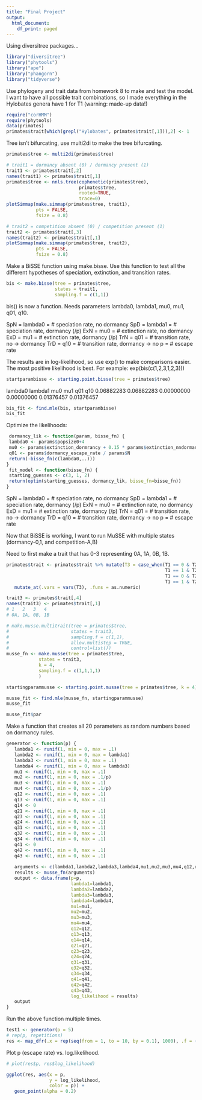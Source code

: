 ```yaml
---
title: "Final Project"
output:
  html_document:
    df_print: paged
---
```


Using diversitree packages...
```r
library("diversitree")
library("phytools")
library("ape")
library("phangorn")
library("tidyverse")
```

Use phylogeny and trait data from homework 8 to make and test the model.
I want to have all possible trait combinations, so I made everything in the Hylobates genera have 1 for T1 (warning: made-up data!)
```r
require("corHMM")
require(phytools)
data(primates)
primates$trait[which(grepl("Hylobates", primates$trait[,1])),2] <- 1
```

Tree isn't bifurcating, use multi2di to make the tree bifurcating.
```r
primates$tree <- multi2di(primates$tree)
```

```r
# trait1 = dormancy absent (0) / dormancy present (1)
trait1 <- primates$trait[,2]
names(trait1) <- primates$trait[,1]
primates$tree <- nnls.tree(cophenetic(primates$tree), 
                           primates$tree, 
                           rooted=TRUE,
                           trace=0)
plotSimmap(make.simmap(primates$tree, trait1), 
           pts = FALSE, 
           fsize = 0.8)
```
```r
# trait2 = competition absent (0) / competition present (1)
trait2 <- primates$trait[,3]
names(trait2) <- primates$trait[,1]
plotSimmap(make.simmap(primates$tree, trait2), 
           pts = FALSE, 
           fsize = 0.8)
```

Make a BiSSE function using make.bisse. Use this function to test all the different hypotheses of speciation, extinction, and transition rates.
```r
bis <- make.bisse(tree = primates$tree,
                  states = trait1,
                  sampling.f = c(1,1))
```
bis() is now a function. Needs parameters lambda0, lambda1, mu0, mu1, q01, q10.

SpN = lambda0 =  # speciation rate, no dormancy
SpD = lambda1 =  # speciation rate, dormancy (/p)
ExN = mu0 =      # extinction rate, no dormancy
ExD = mu1 =      # extinction rate, dormancy (/p)
TrN = q01 =      # transition rate, no -> dormancy
TrD = q10 =      # transition rate, dormancy -> no
p   =            # escape rate

The results are in log-likelihood, so use exp() to make comparisons easier. The most positive likelihood is best.
For example: exp(bis(c(1,2,3,1,2,3)))

```r
startparambisse <- starting.point.bisse(tree = primates$tree)
```
   lambda0    lambda1        mu0        mu1        q01        q10 
0.06882283 0.06882283 0.00000000 0.00000000 0.01376457 0.01376457 
```r
bis_fit <- find.mle(bis, startparambisse)
bis_fit
```


Optimize the likelihoods:
```r
 dormancy_lik <- function(param, bisse_fn) {
 lambda0 <- params$popsize0+4
 mu0 <- params$extinction_dormrancy + 0.15 * params$extinction_nndormand
 q01 <- params$dormancy_escape_rate / params$N
 return(-bisse_fn(c(lambda0,..)))
}
 fit_model <- function(bisse_fn) {
 starting_guesses <- c(3, 1, 2)
 return(optim(starting_guesses, dormancy_lik, bisse_fn=bisse_fn))
}
```

SpN = lambda0 =  # speciation rate, no dormancy
SpD = lambda1 =  # speciation rate, dormancy (/p)
ExN = mu0 =      # extinction rate, no dormancy
ExD = mu1 =      # extinction rate, dormancy (/p)
TrN = q01 =      # transition rate, no -> dormancy
TrD = q10 =      # transition rate, dormancy -> no
p   =            # escape rate

Now that BiSSE is working, I want to run MuSSE with multiple states (dormancy-0,1, and competition-A,B)

Need to first make a trait that has 0-3 representing 0A, 1A, 0B, 1B.
```r
primates$trait <- primates$trait %>% mutate(T3 = case_when(T1 == 0 & T2 == 0 ~ "1",
                                                           T1 == 1 & T2 == 0 ~ "2",
                                                           T1 == 0 & T2 == 1 ~ "3",
                                                           T1 == 1 & T2 == 1 ~ "4")) %>%
   mutate_at(.vars = vars(T3), .funs = as.numeric) 

trait3 <- primates$trait[,4]
names(trait3) <- primates$trait[,1]
# 1   2   3   4
# 0A, 1A, 0B, 1B
```

```r
# make.musse.multitrait(tree = primates$tree,
#                       states = trait3,
#                       sampling.f = c(1,1),
#                       allow.multistep = TRUE,
#                       control=list())
musse_fn <- make.musse(tree = primates$tree,
            states = trait3,
            k = 4,
            sampling.f = c(1,1,1,1)
            )
```

```r
startingparammusse <- starting.point.musse(tree = primates$tree, k = 4)
```

```r
musse_fit <- find.mle(musse_fn, startingparammusse)
musse_fit
```


```r
musse_fit$par
```



Make a function that creates all 20 parameters as random numbers based on dormancy rules.
```r
generator <- function(p) {
   lambda1 <- runif(1, min = 0, max = .1)
   lambda2 <- runif(1, min = 0, max = lambda1)
   lambda3 <- runif(1, min = 0, max = .1)
   lambda4 <- runif(1, min = 0, max = lambda3)
   mu1 <- runif(1, min = 0, max = .1)
   mu2 <- runif(1, min = 0, max = .1/p)
   mu3 <- runif(1, min = 0, max = .1)
   mu4 <- runif(1, min = 0, max = .1/p)
   q12 <- runif(1, min = 0, max = .1)
   q13 <- runif(1, min = 0, max = .1)
   q14 <- 0
   q21 <- runif(1, min = 0, max = .1)
   q23 <- runif(1, min = 0, max = .1)
   q24 <- runif(1, min = 0, max = .1)
   q31 <- runif(1, min = 0, max = .1)
   q32 <- runif(1, min = 0, max = .1)
   q34 <- runif(1, min = 0, max = .1)
   q41 <- 0
   q42 <- runif(1, min = 0, max = .1)
   q43 <- runif(1, min = 0, max = .1)
   
   arguments <- c(lambda1,lambda2,lambda3,lambda4,mu1,mu2,mu3,mu4,q12,q13,q14,q21,q23,q24,q31,q32,q34,q41,q42,q43)
   results <- musse_fn(arguments)
   output <- data.frame(p=p,
                        lambda1=lambda1,
                        lambda2=lambda2,
                        lambda3=lambda3,
                        lambda4=lambda4,
                        mu1=mu1,
                        mu2=mu2,
                        mu3=mu3,
                        mu4=mu4,
                        q12=q12,
                        q13=q13,
                        q14=q14,
                        q21=q21,
                        q23=q23,
                        q24=q24,
                        q31=q31,
                        q32=q32,
                        q34=q34,
                        q41=q41,
                        q42=q42,
                        q43=q43,
                        log_likelihood = results)
   output
}
```

Run the above function multiple times.
```r
test1 <- generator(p = 5) 
# rep(p, repetitions)
res <- map_dfr(.x = rep(seq(from = 1, to = 10, by = 0.1), 1000), .f = ~generator(p = .x))

```

Plot p (escape rate) vs. log.likelihood.
```r
# plot(res$p, res$log_likelihood)

ggplot(res, aes(x = p, 
                y = log_likelihood,
                color = p)) +
   geom_point(alpha = 0.2)
```





